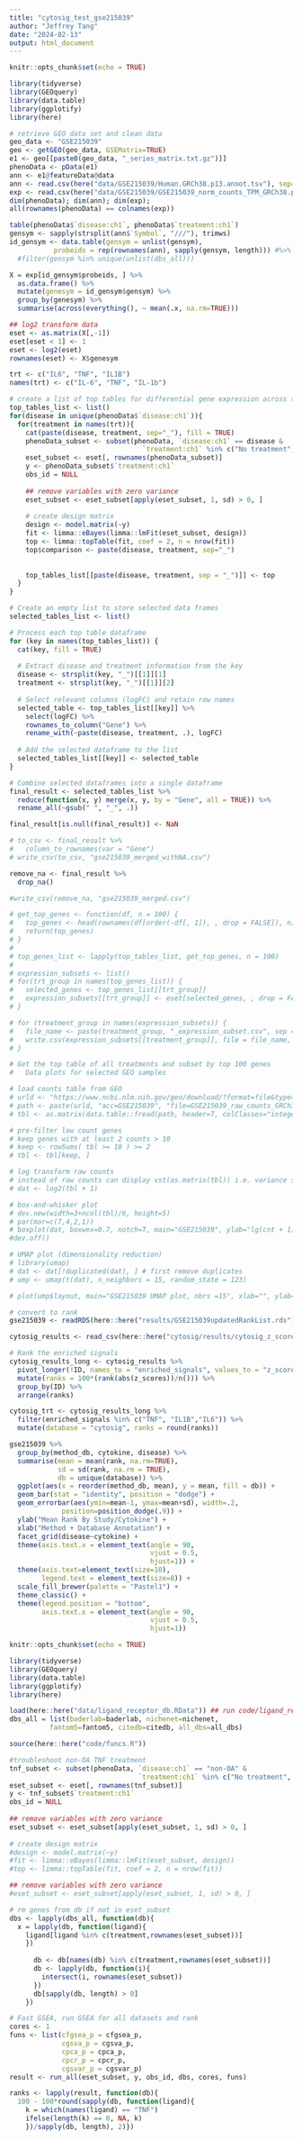```yaml
---
title: "cytosig_test_gse215039"
author: "Jeffrey Tang"
date: "2024-02-13"
output: html_document
---
```

```r
knitr::opts_chunk$set(echo = TRUE)

library(tidyverse)
library(GEOquery)
library(data.table)
library(ggplotify)
library(here)
```


```r
# retrieve GEO data set and clean data
geo_data <- "GSE215039"
geo <- getGEO(geo_data, GSEMatrix=TRUE)
e1 <- geo[[paste0(geo_data, "_series_matrix.txt.gz")]]
phenoData <- pData(e1)
ann <- e1@featureData@data
ann <- read.csv(here("data/GSE215039/Human.GRCh38.p13.annot.tsv"), sep="\t", row.names = 1)
exp <- read.csv(here("data/GSE215039/GSE215039_norm_counts_TPM_GRCh38.p13_NCBI.tsv"), sep="\t", row.names = 1)
dim(phenoData); dim(ann); dim(exp);
all(rownames(phenoData) == colnames(exp))

table(phenoData$`disease:ch1`, phenoData$`treatment:ch1`)
gensym <- sapply(strsplit(ann$`Symbol`, "///"), trimws)
id_gensym <- data.table(gensym = unlist(gensym),
           probeids = rep(rownames(ann), sapply(gensym, length))) #%>% 
  #filter(gensym %in% unique(unlist(dbs_all)))

X = exp[id_gensym$probeids, ] %>% 
  as.data.frame() %>% 
  mutate(genesym = id_gensym$gensym) %>% 
  group_by(genesym) %>% 
  summarise(across(everything(), ~ mean(.x, na.rm=TRUE)))

## log2 transform data
eset <- as.matrix(X[,-1])
eset[eset < 1] <- 1
eset <- log2(eset)
rownames(eset) <- X$genesym
```

```r
trt <- c("IL6", "TNF", "IL1B")
names(trt) <- c("IL-6", "TNF", "IL-1b")

# create a list of top tables for differential gene expression across treatment groups
top_tables_list <- list()
for(disease in unique(phenoData$`disease:ch1`)){
  for(treatment in names(trt)){
    cat(paste(disease, treatment, sep="_"), fill = TRUE)
    phenoData_subset <- subset(phenoData, `disease:ch1` == disease & 
                                 `treatment:ch1` %in% c("No treatment", treatment))
    eset_subset <- eset[, rownames(phenoData_subset)]
    y <- phenoData_subset$`treatment:ch1`
    obs_id = NULL
    
    ## remove variables with zero variance
    eset_subset <- eset_subset[apply(eset_subset, 1, sd) > 0, ]
    
    # create design matrix
    design <- model.matrix(~y)
    fit <- limma::eBayes(limma::lmFit(eset_subset, design))
    top <- limma::topTable(fit, coef = 2, n = nrow(fit))
    top$comparison <- paste(disease, treatment, sep="_")
    
      
    top_tables_list[[paste(disease, treatment, sep = "_")]] <- top
  }
}

```

```r
# Create an empty list to store selected data frames
selected_tables_list <- list()

# Process each top table dataframe
for (key in names(top_tables_list)) {
  cat(key, fill = TRUE)
  
  # Extract disease and treatment information from the key
  disease <- strsplit(key, "_")[[1]][1]
  treatment <- strsplit(key, "_")[[1]][2]
  
  # Select relevant columns (logFC) and retain row names
  selected_table <- top_tables_list[[key]] %>%
    select(logFC) %>%
    rownames_to_column("Gene") %>%
    rename_with(~paste(disease, treatment, .), logFC)
  
  # Add the selected dataframe to the list
  selected_tables_list[[key]] <- selected_table
}

# Combine selected dataframes into a single dataframe
final_result <- selected_tables_list %>%
  reduce(function(x, y) merge(x, y, by = "Gene", all = TRUE)) %>%
  rename_all(~gsub(" ", "_", .))

final_result[is.null(final_result)] <- NaN

# to_csv <- final_result %>%
#   column_to_rownames(var = "Gene")
# write_csv(to_csv, "gse215039_merged_withNA.csv")

remove_na <- final_result %>%
  drop_na()

#write_csv(remove_na, "gse215039_merged.csv")
```

```r
# get_top_genes <- function(df, n = 100) {
#   top_genes <- head(rownames(df[order(-df[, 1]), , drop = FALSE]), n)
#   return(top_genes)
# }
# 
# top_genes_list <- lapply(top_tables_list, get_top_genes, n = 100)
# 
# expression_subsets <- list()
# for(trt_group in names(top_genes_list)) {
#   selected_genes <- top_genes_list[[trt_group]]
#   expression_subsets[[trt_group]] <- eset[selected_genes, , drop = FALSE]
# }
```

```r
# for (treatment_group in names(expression_subsets)) {
#   file_name <- paste(treatment_group, "_expression_subset.csv", sep = "")
#   write.csv(expression_subsets[[treatment_group]], file = file_name, row.names = TRUE)
# }
```

```r
# Get the top table of all treatments and subset by top 100 genes
#   Data plots for selected GEO samples

# load counts table from GEO
# urld <- "https://www.ncbi.nlm.nih.gov/geo/download/?format=file&type=rnaseq_counts"
# path <- paste(urld, "acc=GSE215039", "file=GSE215039_raw_counts_GRCh38.p13_NCBI.tsv.gz", sep="&");
# tbl <- as.matrix(data.table::fread(path, header=T, colClasses="integer"), rownames=1)

# pre-filter low count genes
# keep genes with at least 2 counts > 10
# keep <- rowSums( tbl >= 10 ) >= 2
# tbl <- tbl[keep, ]

# log transform raw counts
# instead of raw counts can display vst(as.matrix(tbl)) i.e. variance stabilized counts
# dat <- log2(tbl + 1)

# box-and-whisker plot
# dev.new(width=3+ncol(tbl)/6, height=5)
# par(mar=c(7,4,2,1))
# boxplot(dat, boxwex=0.7, notch=T, main="GSE215039", ylab="lg(cnt + 1)", outline=F, las=2)
#dev.off()
```

```r
# UMAP plot (dimensionality reduction)
# library(umap)
# dat <- dat[!duplicated(dat), ] # first remove duplicates
# ump <- umap(t(dat), n_neighbors = 15, random_state = 123)

# plot(ump$layout, main="GSE215039 UMAP plot, nbrs =15", xlab="", ylab="", pch=20, cex=1.5)
```


```r
# convert to rank
gse215039 <- readRDS(here::here("results/GSE215039updatedRankList.rds"))

cytosig_results <- read_csv(here::here("cytosig/results/cytosig_z_scores.csv")) 

# Rank the enriched signals
cytosig_results_long <- cytosig_results %>% 
  pivot_longer(!ID, names_to = "enriched_signals", values_to = "z_scores") %>%
  mutate(ranks = 100*(rank(abs(z_scores))/n())) %>%
  group_by(ID) %>%
  arrange(ranks)

cytosig_trt <- cytosig_results_long %>%
  filter(enriched_signals %in% c("TNF", "IL1B","IL6")) %>%
  mutate(database = "cytosig", ranks = round(ranks))
```

```r
gse215039 %>% 
  group_by(method_db, cytokine, disease) %>% 
  summarise(mean = mean(rank, na.rm=TRUE), 
            sd = sd(rank, na.rm = TRUE),
            db = unique(database)) %>%  
  ggplot(aes(x = reorder(method_db, mean), y = mean, fill = db)) +
  geom_bar(stat = "identity", position = "dodge") + 
  geom_errorbar(aes(ymin=mean-1, ymax=mean+sd), width=.2,
             position=position_dodge(.9)) +
  ylab("Mean Rank By Study/Cytokine") +
  xlab("Method + Database Annotation") +
  facet_grid(disease~cytokine) + 
  theme(axis.text.x = element_text(angle = 90, 
                                   vjust = 0.5, 
                                   hjust=1)) +
  theme(axis.text=element_text(size=10), 
        legend.text = element_text(size=8)) +
  scale_fill_brewer(palette = "Pastel1") +
  theme_classic() +
  theme(legend.position = "bottom", 
        axis.text.x = element_text(angle = 90, 
                                   vjust = 0.5, 
                                   hjust=1))
```

```r
knitr::opts_chunk$set(echo = TRUE)

library(tidyverse)
library(GEOquery)
library(data.table)
library(ggplotify)
library(here)

load(here::here("data/ligand_receptor_db.RData")) ## run code/ligand_receptor_dbs.Rmd first
dbs_all = list(baderlab=baderlab, nichenet=nichenet, 
          fantom5=fantom5, citedb=citedb, all_dbs=all_dbs)

source(here::here("code/funcs.R"))
```


```r
#troubleshoot non-OA TNF treatment
tnf_subset <- subset(phenoData, `disease:ch1` == "non-OA" & 
                                `treatment:ch1` %in% c("No treatment", "TNF"))
eset_subset <- eset[, rownames(tnf_subset)]
y <- tnf_subset$`treatment:ch1`
obs_id = NULL
    
## remove variables with zero variance
eset_subset <- eset_subset[apply(eset_subset, 1, sd) > 0, ]
    
# create design matrix
#design <- model.matrix(~y)
#fit <- limma::eBayes(limma::lmFit(eset_subset, design))
#top <- limma::topTable(fit, coef = 2, n = nrow(fit))

## remove variables with zero variance
#eset_subset <- eset_subset[apply(eset_subset, 1, sd) > 0, ]

# rm genes from db if not in eset_subset
dbs <- lapply(dbs_all, function(db){
  x = lapply(db, function(ligand){
    ligand[ligand %in% c(treatment,rownames(eset_subset))]
    })
  
      db <- db[names(db) %in% c(treatment,rownames(eset_subset))]
      db <- lapply(db, function(i){
        intersect(i, rownames(eset_subset))
      })
      db[sapply(db, length) > 0]
    })    

# Fast GSEA, run GSEA for all datasets and rank
cores <- 1
funs <- list(cfgsea_p = cfgsea_p,
             cgsva_p = cgsva_p,
             cpca_p = cpca_p,
             cpcr_p = cpcr_p,
             cgsvar_p = cgsvar_p) 
result <- run_all(eset_subset, y, obs_id, dbs, cores, funs)

ranks <- lapply(result, function(db){
  100 - 100*round(sapply(db, function(ligand){ 
    k = which(names(ligand) == "TNF")
    ifelse(length(k) == 0, NA, k)
    })/sapply(db, length), 2)}) 

```

